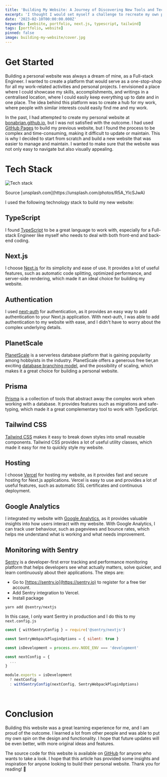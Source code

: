 ```yaml
---
title: 'Building My Website: A Journey of Discovering New Tools and Technologies'
excerpt: 'I thought I would set myself a challenge to recreate my own personal website to centralised place for all of my work.'
date: '2023-02-10T00:00:00.000Z'
keywords: [website, portfolio, next.js, typescript, tailwind]
tags: [portfolio, website]
pinned: false
image: building-my-website/cover.jpg
---
```


# Get Started
Building a personal website was always a dream of mine, as a Full-stack Engineer.
I wanted to create a platform that would serve as a one-stop-shop for all my work-related activities and personal projects.
I envisioned a place where I could showcase my skills, accomplishments, and writings in a centralised location, where I could easily keep everything up to date and in one place.
The idea behind this platform was to create a hub for my work, where people with similar interests could easily find me and my work.

In the past, I had attempted to create my personal website at [bonabrian.github.io](https://bonabrian.github.io), but I was not satisfied with the outcome.
I had used [GitHub Pages](https://pages.github.com/) to build my previous website, but I found the process to be complex and time-consuming, making it difficult to update or maintain.
This is why I decided to start from scratch and build a new website that was easier to manage and maintain.
I wanted to make sure that the website was not only easy to navigate but also visually appealing.

# Tech Stack

<Image
  src='/static/images/blog/building-my-website/tech-stack.jpg'
  alt='Tech stack'
/>
<div className="text-center">
  Source [unsplash.com](https://unsplash.com/photos/R5A_YlcSJwA)
</div>

I used the following technology stack to build my new website:

## TypeScript
I found [TypeScript](https://www.typescriptlang.org/) to be a great language to work with, especially for a Full-stack Engineer like myself who needs to deal with both front-end and back-end coding.

## Next.js
I choose [Next.js](https://nextjs.org/) for its simplicity and ease of use.
It provides a lot of useful features, such as automatic code splitting, optimized performance, and server-side rendering, which made it an ideal choice for building my website.

## Authentication
I used [next-auth](https://next-auth.js.org/) for authentication, as it provides an easy way to add authentication to your Next.js application.
With next-auth, I was able to add authentication to my website with ease, and I didn't have to worry about the complex underlying details.

## PlanetScale
[PlanetScale](https://planetscale.com/) is a serverless database platform that is gaining popularity among hobbyists in the industry.
PlanetScale offers a generous free tier,an exciting [database branching model](https://planetscale.com/docs/concepts/branching), and the possibility of scaling, which makes it a great choice for building a personal website.

## Prisma
[Prisma](https://www.prisma.io/) is a collection of tools that abstract away the complex work when working with a database.
It provides features such as migrations and safe-typing, which made it a great complementary tool to work with TypeScript.

## Tailwind CSS
[Tailwind CSS](https://tailwindcss.com/) makes it easy to break down styles into small reusable components.
Tailwind CSS provides a lot of useful utility classes, which made it easy for me to quickly style my website.

## Hosting
I choose [Vercel](https://vercel.com/) for hosting my website, as it provides fast and secure hosting for Next.js applications.
Vercel is easy to use and provides a lot of useful features, such as automatic SSL certificates and continuous deployment.

## Google Analytics
I integrated my website with [Google Analytics](https://analytics.google.com/), as it provides valuable insights into how users interact with my website.
With Google Analytics, I can track user behaviour, such as pageviews and bounce rates, which helps me understand what is working and what needs improvement.

## Monitoring with Sentry
[Sentry](https://sentry.io) is a developer-first error tracking and performance monitoring platform that helps developers see what actually matters, solve quicker, and learn continuously about their applications.
The steps are:

- Go to [https://sentry.io](https://sentry.io) to register for a free tier account.
- Add Sentry integration to Vercel.
- Install package

```shell
yarn add @sentry/nextjs
```

In this case, I only want Sentry in production and I do this to my `next.config.js`
```js
const { withSentryConfig } = require('@sentry/nextjs')

const SentryWebpackPluginOptions = { silent: true }

const isDevelopment = process.env.NODE_ENV === 'development'

const nextConfig = {
  ...
}

module.exports = isDevelopment
  ? nextConfig
  : withSentryConfig(nextConfig, SentryWebpackPluginOptions)
```
<br/>

# Conclusion
Building this website was a great learning experience for me, and I am proud of the outcome.
I learned a lot from other people and was able to put my own spin on the design and functionality.
I hope that future updates will be even better, with more original ideas and features.

The source code for this website is available on [GitHub](https://github.com/bonabrian/bonabrian.com) for anyone who wants to take a look.
I hope that this article has provided some insights and inspiration for anyone looking to build their personal website. Thank you for reading! 🎉

